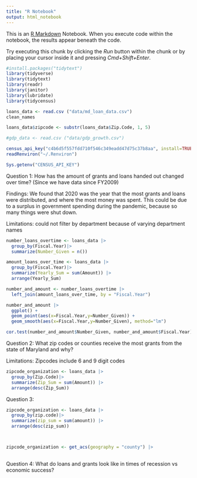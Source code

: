 ```yaml
---
title: "R Notebook"
output: html_notebook
---
```


This is an [R Markdown](http://rmarkdown.rstudio.com) Notebook. When you execute code within the notebook, the results appear beneath the code.

Try executing this chunk by clicking the *Run* button within the chunk or by placing your cursor inside it and pressing *Cmd+Shift+Enter*.

```r
#install.packages("tidytext")
library(tidyverse)
library(tidytext)
library(readr)
library(janitor)
library(lubridate)
library(tidycensus)
```

```r
loans_data <- read.csv ("data/md_loan_data.csv")
clean_names

loans_data$zipcode <- substr(loans_data$Zip.Code, 1, 5)

#gdp_data <- read.csv ("data/gdp_growth.csv")

census_api_key("c4b6d5f557fdd710f546c349eadd47d75c37b8aa", install=TRUE, overwrite=TRUE)
readRenviron("~/.Renviron")

Sys.getenv("CENSUS_API_KEY")
```

Question 1: How has the amount of grants and loans handed out changed over time? (Since we have data since FY2009)

Findings: We found that 2020 was the year that the most grants and loans were distributed, and where the most money was spent. This could be due to a surplus in government spending during the pandemic, because so many things were shut down.

Limitations: could not filter by department because of varying department names

```r
number_loans_overtime <- loans_data |>
  group_by(Fiscal.Year)|>
  summarize(Number_Given = n())

amount_loans_over_time <- loans_data |>
  group_by(Fiscal.Year)|>
  summarize(Yearly_Sum = sum(Amount)) |>
  arrange(Yearly_Sum)

number_and_amount <- number_loans_overtime |>
  left_join(amount_loans_over_time, by = "Fiscal.Year")

```

```r
number_and_amount |>
  ggplot() +
  geom_point(aes(x=Fiscal.Year,y=Number_Given)) +
  geom_smooth(aes(x=Fiscal.Year,y=Number_Given), method="lm")

```

```r
cor.test(number_and_amount$Number_Given, number_and_amount$Fiscal.Year)
```

Question 2: What zip codes or counties receive the most grants from the state of Maryland and why?

Limitations: Zipcodes include 6 and 9 digit codes

```r
zipcode_organization <- loans_data |>
  group_by(Zip.Code)|>
  summarize(Zip_Sum = sum(Amount)) |>
  arrange(desc(Zip_Sum))
```

Question 3:

```r
zipcode_organization <- loans_data |>
  group_by(zip.code)|>
  summarize(zip_sum = sum(amount)) |>
  arrange(desc(zip_sum))



zipcode_organization <- get_acs(geography = "county") |>
  
```

Question 4: What do loans and grants look like in times of recession vs economic success?

```r


```

